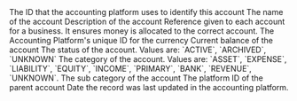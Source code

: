 <ResponseField name="platform_id" type="string" required>
  The ID that the accounting platform uses to identify this account
</ResponseField>

<ResponseField name="name" type="string" required>
  The name of the account
</ResponseField>

<ResponseField name="description" type="string" required>
  Description of the account
</ResponseField>

<ResponseField name="nominal_code" type="string" required>
  Reference given to each account for a business. It ensures money is allocated to the correct account.
</ResponseField>

<ResponseField name="currency_id" type="string" required>
  The Accounting Platform's unique ID for the currency
</ResponseField>

<ResponseField name="current_balance" type="float" required>
  Current balance of the account
</ResponseField>

<ResponseField name="status" type="enum" required>
  The status of the account. Values are: `ACTIVE`, `ARCHIVED`, `UNKNOWN`
</ResponseField>

<ResponseField name="category" type="enum" required>
  The category of the account. Values are: `ASSET`, `EXPENSE`, `LIABILITY`, `EQUITY`, `INCOME`, `PRIMARY`, `BANK`, `REVENUE`, `UNKNOWN`.
</ResponseField>

<ResponseField name="sub_category" type="string" required>
  The sub category of the account
</ResponseField>

<ResponseField name="parent_account_id" type="string" required>
  The platform ID of the parent account
</ResponseField>

<ResponseField name="updated_at" type="date" required>
  Date the record was last updated in the accounting platform.
</ResponseField>
